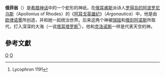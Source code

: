 '''俄菲翁'''（{{lang-la|Ophion}}）是[[希腊神话|希腊神话]]中的一个蛇形的神祇，在[[俄耳甫斯|俄耳甫斯]]派诗人[[罗得岛的阿波罗尼乌斯|罗得岛的阿波罗尼乌斯]]（Apollonius of Rhodes）的《[[阿耳戈英雄纪|阿耳戈英雄纪]]》（''Argonautica''）中，他是由[[欧律诺墨|欧律诺墨]]所创造，并和她一起统治世界。后来这两个神被[[瑞娅|瑞娅]]和[[俄刻阿诺斯|俄刻阿诺斯]]所取代，打入深深的大海（一说[[塔耳塔罗斯|塔耳塔罗斯]]<ref>Lycophron 1191</ref>）。他和[[克洛诺斯|克洛诺斯]]一样是代表天空的神。

== 參考文獻 ==
{{reflist}}

{{希臘原始神}}
{{希臘神話諸神}}
{{希臘宗教}}
[[分類:希臘神祇|O]]
[[分類:神話傳說中的蛇|O]]